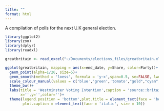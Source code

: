 ```yaml
---
title: ""
format: html
---
```


A compilation of polls for the next U.K general election.

```r
library(ggplot2)
library(zoo)
library(dplyr)
library(readxl) 

greatbritain <- read_excel("~/Documents/elections_files/greatbritain.xlsx")

ggplot(greatbritain, mapping = aes(x=end_date, y=Share, color=Party))+
  geom_point(alpha=1/20, size=5)+
  geom_smooth(method = 'loess', formula = 'y~x',span=0.5, se=FALSE, lwd=2)+
  scale_colour_manual(values = c('blue','green','tomato',"gold","cyan","yellow"))+
  theme_bw()+
  labs(title = 'Westminster Voting Intention',caption = 'source::britainelects\njamesstats.github.io/projectx',
       x='',y='',color='')+
  theme(legend.position = 'bottom',plot.title = element_text(face = 'bold'),
        plot.caption = element_text(face = 'italic', size = 10)) 

```
